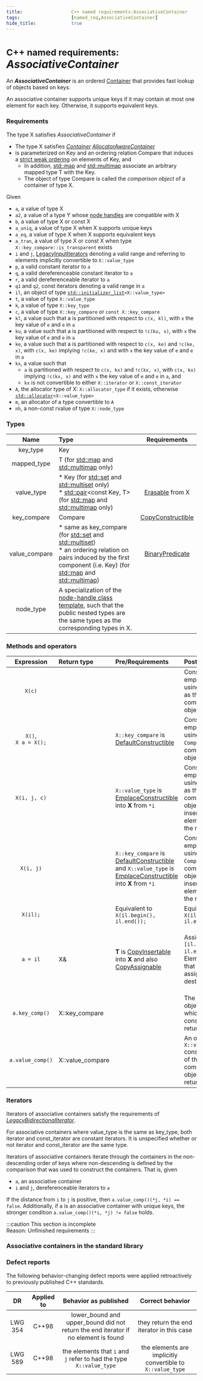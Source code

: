```yaml
---
title:                  C++ named requirements:AssociativeContainer 
tags:                   [named_req,AssociativeContainer]
hide_title:             true
---
```



# <small>C++ named requirements:</small> *AssociativeContainer*
An ***AssociativeContainer*** is an ordered [Container](/docs/named_req/Container) that provides fast lookup of objects based on keys.

An associative container supports unique keys if it may contain at most one element for each key. Otherwise, it supports equivalent keys.

### Requirements
The type X satisfies *AssociativeContainer* if

* The type X satisfies <Until v='cpp11'><a href="/docs/named_req/Container"><i>Container</i></a></Until> <Since v='cpp11'><a href="/docs/named_req/AllocatorAwareContainer"><i>AllocatorAwareContainer</i></a></Since>
* is parameterized on Key and an ordering relation Compare that induces a [strict weak ordering](/docs/named_req/Compare) on elements of Key, and
    * In addition, [std::map](/docs/std/containers/maps/map) and [std::multimap](/docs/std/containers/maps/multimap) 
    associate an arbitrary mapped type T with the Key.
    * The object of type Compare is called the *comparison object* of a container of type X.

Given

* `a`, a value of type X
* `a2`, a value of a type Y whose [node handles](/docs/std/containers/other/node_handle) are compatible with X
* `b`, a value of type X or const X
* `a_uniq`, a value of type X when X supports unique keys
* `a_eq`, a value of type X when X supports equivalent keys
* `a_tran`, a value of type X or const X when type `X::key_compare::is_transparent` exists
* `i` and `j`, [LegacyInputIterators](/docs/named_req/LegacyInputIterators) denoting a valid range and referring to elements implicitly convertible to `X::value_type`
* `p`, a valid constant iterator to `a`
* `q`, a valid dereferenceable constant iterator to `a`
* `r`, a valid dereferenceable iterator to `a`
* `q1` and `q2`, const iterators denoting a valid range in `a`
* `il`, an object of type <code><a href="/docs/std/utility/initializer_list">std::initializer_list</a>&lt;X::value_type&gt;</code>
* `t`, a value of type `X::value_type`
* `k`, a value of type `X::key_type`
* `c`, a value of type `X::key_compare` or `const X::key_compare`
* `kl`, a value such that a is partitioned with respect to `c(x, kl)`, with `x` the key value of `e` and `e` in `a`
* `ku`, a value such that a is partitioned with respect to `!c(ku, x)`, with `x` the key value of `e` and `e` in `a`
* `ke`, a value such that a is partitioned with respect to `c(x, ke)` and `!c(ke, x)`, with `c(x, ke)` implying `!c(ke, x)` and with `x` the key value of `e` and `e` in `a`
* `kx`, a value such that
    * `a` is partitioned with respect to `c(x, kx)` and `!c(kx, x)`, with `c(x, kx)` implying `!c(kx, x)` and with `x` the key value of `e` and `e` in `a`, and
    * `kx` is not convertible to either `X::iterator` or `X::const_iterator`
* `A`, the allocator type of X: `X::allocator_type` if it exists, otherwise <code><a href="/docs/std/memory/allocator">std::allocator</a>&lt;X::value_type&gt;</code>
* `m`, an allocator of a type convertible to `A`
* `nh`, a non-const rvalue of type `X::node_type`

### Types

| **Name**      | **Type**                                                                                                                                                                                                                                                                                                                | **Requirements**                                       |
|:-------------:|:------------------------------------------------------------------------------------------------------------------------------------------------------------------------------------------------------------------------------------------------------------------------------------------------------------------------|:------------------------------------------------------:|
| key_type      | Key                                                                                                                                                                                                                                                                                                                     |                                                        |
| mapped_type   | T (for [std::map](/docs/std/containers/maps/map) and [std::multimap](/docs/std/containers/maps/multimap) only)                                                                                                                                                                                                          |                                                        |
| value_type    | \* Key (for [std::set](/docs/std/containers/sets/set) and [std::multiset](/docs/std/containers/sets/multiset) only) <br/> \* [std::pair](/docs/std/utility/pair)&lt;const Key, T&gt;(for [std::map](/docs/std/containers/maps/map) and [std::multimap](/docs/std/containers/maps/multimap) only)                        | [Erasable](/docs/named_req/Erasable) from X            |
| key_compare   | Compare                                                                                                                                                                                                                                                                                                                 | [CopyConstructible](/docs/named_req/CopyConstructible) |
| value_compare | \* same as key_compare (for [std::set](/docs/std/containers/sets/set) and [std::multiset](/docs/std/containers/sets/multiset)) <br/> \* an ordering relation on pairs induced by the first component (i.e. Key) (for [std::map](/docs/std/containers/maps/map) and [std::multimap](/docs/std/containers/maps/multimap)) | [BinaryPredicate](/docs/named_req/BinaryPredicate)     |
| node_type     | A specialization of the [node-handle class template](/docs/std/containers/other/node_handle), such that the public nested types are the same types as the corresponding types in X.                                                                                                                                     |                                                        |

### Methods and operators

| **Expression**           | **Return type**  | **Pre/Requirements**                                                                                                                                                                      | **Post/Effects**                                                                                                            | **Complexity**                                                                                                                      |
|:------------------------:|:-----------------|:------------------------------------------------------------------------------------------------------------------------------------------------------------------------------------------|:----------------------------------------------------------------------------------------------------------------------------|:-----------------------------------------------------------------------------------------------------------------------------------:|
| `X(c)`                   |                  |                                                                                                                                                                                           | Construct an empty container using a copy of `c` as the comparison object                                                   | constant                                                                                                                            |
| `X()`,<br/> `X a = X();` |                  | `X::key_compare` is [DefaultConstructible](/docs/named_req/DefaultConstructible)                                                                                                          | Construct an empty container using a `Compare()` as the comparison object                                                   | constant                                                                                                                            |
| `X(i, j, c)`             |                  | `X::value_type` is [EmplaceConstructible](/docs/named_req/EmplaceConstructible) into **X** from `*i`                                                                                      | Constructs an empty container using a copy of `c` as the comparison object and inserts all elements from the range `[i, j)` | generally `N·log N`, or `N` if `[i, j)` is sorted (where `N` is `std::distance(i, j)`)                                              |
| `X(i, j)`                |                  | `X::key_compare` is [DefaultConstructible](/docs/named_req/DefaultConstructible) and `X::value_type` is [EmplaceConstructible](/docs/named_req/EmplaceConstructible) into **X** from `*i` | Constructs an empty container using a `Compare()` as the comparison object and inserts all elements from the range `[i, j)` | generally `N·log N`, or `N` if `[i, j)` is sorted according to `value_comp()` (where `N` is `std::distance(i, j)`)                  |
| `X(il);`                 |                  | Equivalent to `X(il.begin(),   il.end());`                                                                                                                                                | Equivalent to `X(il.begin(),    il.end());`                                                                                 |                                                                                                                                     |
| `a = il`                 | X&               | **T** is [CopyInsertable](/docs/named_req/CopyInsertable) into **X** and also [CopyAssignable](/docs/named_req/CopyAssignable)                                                            | Assign the range `[il.begin(), il.end())` into `a`. Elements of a that were not assigned to are destroyed                   | generally `N·log N`, or `N` if `[il.begin(), il.end())` is sorted according to `value_comp()` (where `N` is `il.size() + a.size()`) |
| `a.key_comp()`           | X::key_compare   |                                                                                                                                                                                           | The comparison object with which a was constructed is returned.                                                             | constant                                                                                                                            |
| `a.value_comp()`         | X::value_compare |                                                                                                                                                                                           | An object of type `X::value_compare` constructed out of the comparison object is returned.                                  | constant                                                                                                                            |

### Iterators
Iterators of associative containers satisfy the requirements of [*LegacyBidirectionalIterator*](/docs/named_req/LegacyBidirectionalIterator).

For associative containers where value_type is the same as key_type, both iterator and const_iterator are constant iterators. 
It is unspecified whether or not iterator and const_iterator are the same type.

Iterators of associative containers iterate through the containers in the non-descending order of keys where non-descending 
is defined by the comparison that was used to construct the containers. That is, given

* `a`, an associative container
* `i` and `j`, dereferenceable iterators to `a`

If the distance from `i` to `j` is positive, then `a.value_comp()(*j, *i) == false`. 
Additionally, if a is an associative container with unique keys, the stronger condition `a.value_comp()(*i, *j) != false` holds.

:::caution
This section is incomplete <br/>
Reason: Unfinished requirements
:::

### Associative containers in the standard library

<SymbolTable noTraits>
    <Symbol autoLink linkName="/docs/std/containers/sets/set"      name="std::set"      desc="collection of unique keys, sorted by keys"/>
    <Symbol autoLink linkName="/docs/std/containers/sets/multiset" name="std::multiset" desc="collection of keys, sorted by keys"/>
    <Symbol autoLink linkName="/docs/std/containers/maps/map"      name="std::map"      desc="collection of key-value pairs, sorted by keys, keys are unique"/>
    <Symbol autoLink linkName="/docs/std/containers/maps/multimap" name="std::multimap" desc="collection of key-value pairs, sorted by keys"/>
</SymbolTable>

### Defect reports
The following behavior-changing defect reports were applied retroactively to previously published C++ standards.

|    DR   | Applied to |                                Behavior as published                               |                     Correct behavior                     |
|:-------:|:----------:|:----------------------------------------------------------------------------------:|:--------------------------------------------------------:|
| LWG 354 | C++98      | lower_bound and upper_bound did not return the end iterator if no element is found | they return the end iterator in this case                |
| LWG 589 | C++98      | the elements that `i` and `j` refer to had the type `X::value_type`                      | the elements are implicitly convertible to `X::value_type` |